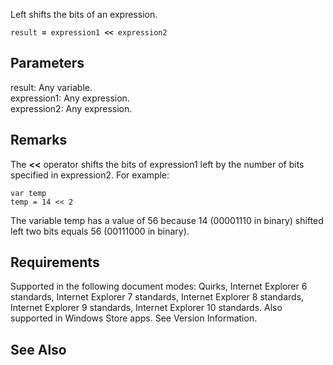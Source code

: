 Left shifts the bits of an expression.

 result '''=''' expression1 '''&lt;&lt;''' expression2

==Parameters==
; result: Any variable.
; expression1: Any expression.
; expression2: Any expression.

==Remarks==
The '''&lt;&lt;''' operator shifts the bits of expression1 left by the number of bits specified in expression2. For example:

 var temp
 temp = 14 &lt;&lt; 2
The variable temp has a value of 56 because 14 (00001110 in binary) shifted left two bits equals 56 (00111000 in binary).


==Requirements==
Supported in the following document modes: Quirks, Internet Explorer 6 standards, Internet Explorer 7 standards, Internet Explorer 8 standards, Internet Explorer 9 standards, Internet Explorer 10 standards. Also supported in Windows Store apps. See Version Information.


==See Also==

              

              

              

              

              
